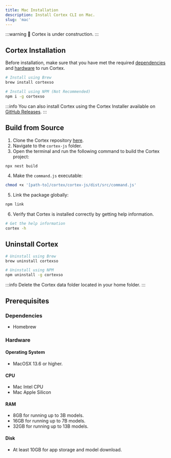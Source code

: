 ```yaml
---
title: Mac Installation
description: Install Cortex CLI on Mac.
slug: 'mac'
---
```



:::warning
🚧 Cortex is under construction.
:::

## Cortex Installation
Before installation, make sure that you have met the required [dependencies](#dependencies) and [hardware](#hardware) to run Cortex.

```sh
# Install using Brew
brew install cortexso

# Install using NPM (Not Recommended)
npm i -g cortexso
```
:::info
You can also install Cortex using the Cortex Installer available on [GitHub Releases](https://github.com/janhq/cortex/releases).
:::
## Build from Source

1. Clone the Cortex repository [here](https://github.com/janhq/cortex/tree/dev).
2. Navigate to the `cortex-js` folder.
3. Open the terminal and run the following command to build the Cortex project:

```sh
npx nest build
```

4. Make the `command.js` executable:

```sh
chmod +x '[path-to]/cortex/cortex-js/dist/src/command.js'
```

5. Link the package globally:

```sh
npm link
```
6. Verify that Cortex is installed correctly by getting help information.

```sh
# Get the help information
cortex -h
```
## Uninstall Cortex
```sh
# Uninstall using Brew
brew uninstall cortexso

# Uninstall using NPM
npm uninstall -g cortexso
```
:::info
Delete the Cortex data folder located in your home folder.
:::

## Prerequisites

### Dependencies
- Homebrew

### Hardware
#### Operating System
- MacOSX 13.6 or higher.
#### CPU
- Mac Intel CPU
- Mac Apple Silicon
#### RAM
- 8GB for running up to 3B models.
- 16GB for running up to 7B models.
- 32GB for running up to 13B models.
#### Disk
- At least 10GB for app storage and model download.
